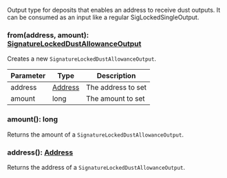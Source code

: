 Output type for deposits that enables an address to receive dust outputs. It can be consumed as an input like a
regular SigLockedSingleOutput.

### from(address, amount): [SignatureLockedDustAllowanceOutput](#signaturelockeddustallowanceoutput)

Creates a new `SignatureLockedDustAllowanceOutput`.

| Parameter | Type                | Description        |
| --------- | ------------------- | ------------------ |
| address   | [Address](#address) | The address to set |
| amount    | long                | The amount to set  |

### amount(): long

Returns the amount of a `SignatureLockedDustAllowanceOutput`.

### address(): [Address](#address)

Returns the address of a `SignatureLockedDustAllowanceOutput`.
